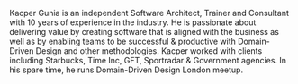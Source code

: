 Kacper Gunia is an independent Software Architect, Trainer and Consultant with 10 years of experience in the industry. He is passionate about delivering value by creating software that is aligned with the business as well as by enabling teams to be successful & productive with Domain-Driven Design and other methodologies. Kacper worked with clients including Starbucks, Time Inc, GFT, Sportradar & Government agencies. In his spare time, he runs Domain-Driven Design London meetup.
